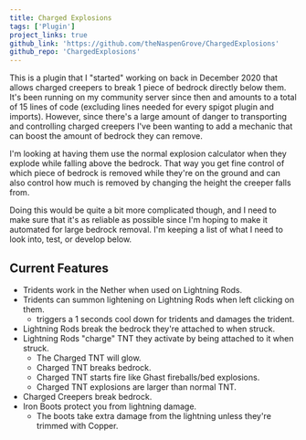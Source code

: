 ```yaml
---
title: Charged Explosions
tags: ['Plugin']
project_links: true
github_link: 'https://github.com/theNaspenGrove/ChargedExplosions'
github_repo: 'ChargedExplosions'
---
```


This is a plugin that I "started" working on back in December 2020 that allows charged creepers to break 1 piece of bedrock directly below them. It's been running on my community server since then and amounts to a total of 15 lines of code (excluding lines needed for every spigot plugin and imports). However, since there's a large amount of danger to transporting and controlling charged creepers I've been wanting to add a mechanic that can boost the amount of bedrock they can remove. 

I'm looking at having them use the normal explosion calculator when they explode while falling above the bedrock. That way you get fine control of which piece of bedrock is removed while they're on the ground and can also control how much is removed by changing the height the creeper falls from. 

Doing this would be quite a bit more complicated though, and I need to make sure that it's as reliable as possible since I'm hoping to make it automated for large bedrock removal. I'm keeping a list of what I need to look into, test, or develop below.

## Current Features 

 - Tridents work in the Nether when used on Lightning Rods. 
 - Tridents can summon lightening on Lightning Rods when left clicking on them. 
   - triggers a 1 seconds cool down for tridents and damages the trident. 
 - Lightning Rods break the bedrock they're attached to when struck. 
 - Lightning Rods "charge" TNT they activate by being attached to it when struck. 
   - The Charged TNT will glow. 
   - Charged TNT breaks bedrock. 
   - Charged TNT starts fire like Ghast fireballs/bed explosions. 
   - Charged TNT explosions are larger than normal TNT. 
 - Charged Creepers break bedrock. 
 - Iron Boots protect you from lightning damage. 
   - The boots take extra damage from the lightning unless they're trimmed with Copper. 
